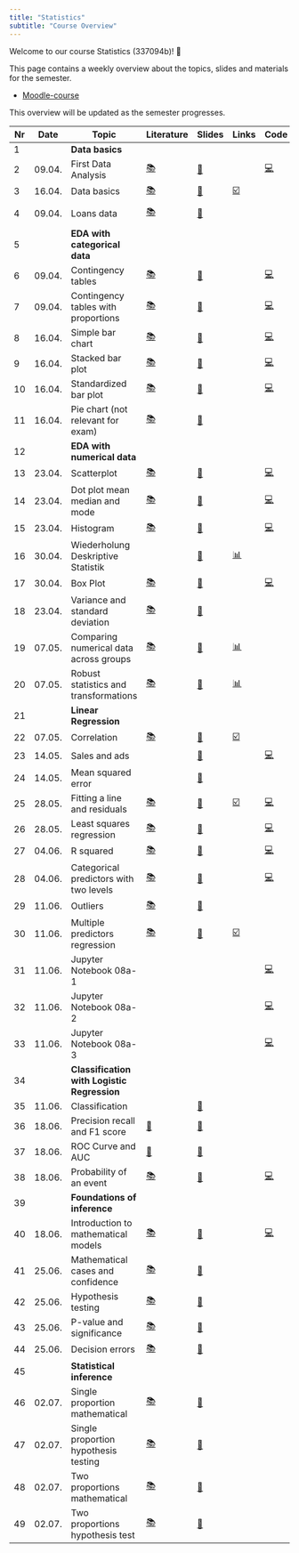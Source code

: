 ```yaml
---
title: "Statistics"
subtitle: "Course Overview"
---
```


Welcome to our course Statistics (337094b)! 👋  

This page contains a weekly overview about the topics, slides and materials for the semester.

- [Moodle-course](https://moodle.hdm-stuttgart.de/course/view.php?id=2464)



:::{.callout-note}
This overview will be updated as the semester progresses.
:::


|	Nr	|	Date	|	Topic	|	Literature	|		Slides		|	Links	|	Code	|	Data	|
|	---	|	---	|	---	|	---	|		---		|	---	|	---	|	---	|
|	1	|		|	**Data basics**	|		|				|		|		|		|
|	2	|	09.04.	|	First Data Analysis	|	[📚](https://openintro-ims1.netlify.app/data-hello.html#case-study-stents-strokes)	|		[📑](https://docs.google.com/presentation/d/16rm-2so8cO8ePO5RjhMaWOM6Frf3pZWdCMXcCPu28KY/export/pdf)		|		|	[💻](https://colab.research.google.com/github/kirenz/lab-ims/blob/main/ae/1_netflix.ipynb)	|	[📊](https://docs.google.com/spreadsheets/d/1QO0UfC43YwJ0YIg5LWaYkVUX-qGh93wZZ6JLyHa3_bg/edit?usp=sharing)	|
|	3	|	16.04.	|	Data basics	|	[📚](https://openintro-ims1.netlify.app/data-hello.html#data-basics)	|		[📑](https://docs.google.com/presentation/d/1Bz24-QtRLx45q9GPIpbCE31hJUdxlujmsEZhf62GwcE/export/pdf)		|	[☑️](https://forms.gle/EJT7mcYgPi8drKgR9)	|		|		|
|	4	|	09.04.	|	Loans data	|	[📚](https://openintro-ims1.netlify.app/explore-categorical.html#explore-categorical)	|		[📑](https://docs.google.com/presentation/d/1QSSg8Qjq24LQwssbyTKpXj1clnS27RqZlBCrsKw87EY/export/pdf)		|		|		|	[💽 loans.csv](https://raw.githubusercontent.com/kirenz/datasets/master/loans.csv)	|
|	5	|		|	**EDA with categorical data**	|		|				|		|		|		|
|	6	|	09.04.	|	Contingency tables	|	[📚](https://openintro-ims1.netlify.app/explore-categorical.html#contingency-tables-and-bar-plots)	|		[📑](https://docs.google.com/presentation/d/1JcwxhZWyHymynXCbe4BIG84dGrxgSE869yLagcjSBzM/export/pdf)		|		|	[💻](https://colab.research.google.com/github/kirenz/lab-altair/blob/main/ae/04-1-contingency-table.ipynb)	|	[💽 loans.csv](https://raw.githubusercontent.com/kirenz/datasets/master/loans.csv)	|
|	7	|	09.04.	|	Contingency tables with proportions	|	[📚](https://openintro-ims1.netlify.app/explore-categorical.html#row-and-column-proportions)	|		[📑](https://docs.google.com/presentation/d/1GXCJzYJmHslZkf0NsSwMvHBeUeLqu24fiwinjoCBlek/export/pdf)		|		|	[💻](https://colab.research.google.com/github/kirenz/lab-altair/blob/main/ae/04-3-row-column-proportions.ipynb)	|	[💽 loans.csv](https://raw.githubusercontent.com/kirenz/datasets/master/loans.csv)	|
|	8	|	16.04.	|	Simple bar chart	|	[📚](https://openintro-ims1.netlify.app/explore-categorical.html#contingency-tables-and-bar-plots)	|		[📑](https://docs.google.com/presentation/d/1RpYvnIxE5QCK3-urCa76CHUvDqOKlFb7TdAn6XgYjew/export/pdf)		|		|	[💻](https://colab.research.google.com/github/kirenz/lab-altair/blob/main/ae/04-1-bar-chart-altair.ipynb)	|	[💽 loan50.csv](https://raw.githubusercontent.com/kirenz/datasets/master/loan50.csv)	|
|	9	|	16.04.	|	Stacked bar plot	|	[📚](https://openintro-ims1.netlify.app/explore-categorical.html#bar-plots-with-two-variables)	|		[📑](https://docs.google.com/presentation/d/1TU5pqJqfgzcBRitDtSxjdRPhwl2TM9Rt3u3FHTPT020/export/pdf)		|		|	[💻](https://colab.research.google.com/github/kirenz/lab-altair/blob/main/ae/04-2-stacked-bar-chart-altair.ipynb)	|	[💽 loan50.csv](https://raw.githubusercontent.com/kirenz/datasets/master/loan50.csv)	|
|	10	|	16.04.	|	Standardized bar plot	|	[📚](https://openintro-ims1.netlify.app/explore-categorical.html#bar-plots-with-two-variables)	|		[📑](https://docs.google.com/presentation/d/1BV7XwkZLfTMe5acsDomL3pcSsNhatpswRa11XuzNuLQ/export/pdf)		|		|	[💻](https://colab.research.google.com/github/kirenz/lab-altair/blob/main/ae/04-2-standardized-bar-chart-altair.ipynb)	|	[💽 loan50.csv](https://raw.githubusercontent.com/kirenz/datasets/master/loan50.csv)	|
|	11	|	16.04.	|	Pie chart (not relevant for exam)	|	[📚](https://openintro-ims1.netlify.app/explore-categorical.html#pie-charts)	|		[📑](https://docs.google.com/presentation/d/1Ks3jugleTrpLHwI0CDcPl2P7Uvj5z-iR35iTKJeNGxY/export/pdf)		|		|		|		|
|	12	|		|	**EDA with numerical data**	|		|				|		|		|		|
|	13	|	23.04.	|	Scatterplot	|	[📚](https://openintro-ims1.netlify.app/explore-numerical.html#scatterplots)	|		[📑](https://docs.google.com/presentation/d/1BDhdDCt4W7-COM08rPD0OWdnXTHeLvayZhErwv3hszQ/export/pdf)		|		|	[💻](https://colab.research.google.com/github/kirenz/lab-altair/blob/main/ae/05-1-scatterplot-paired-data-altair.ipynb)	|		|
|	14	|	23.04.	|	Dot plot mean median and mode	|	[📚](https://openintro-ims1.netlify.app/explore-numerical.html#dotplots)	|		[📑](https://docs.google.com/presentation/d/1IdbKOdeEzAp1TUwYwYKMiptH-VX6OfCH60f2bMZCdKg/export/pdf)		|		|	[💻](https://colab.research.google.com/github/kirenz/lab-altair/blob/main/ae/05-2-dot-plots-mean-altair.ipynb)	|		|
|	15	|	23.04.	|	Histogram 	|	[📚](https://openintro-ims1.netlify.app/explore-numerical.html#histograms)	|		[📑](https://docs.google.com/presentation/d/1tpbG5V28sIVdLuE_oIWzz59tRMRNL8baXu2xHzE4Hb4/export/pdf)		|		|	[💻](https://colab.research.google.com/github/kirenz/lab-altair/blob/main/ae/05-3-histograms-altair.ipynb)	|		|
|	16	|	30.04.	|	Wiederholung Deskriptive Statistik	|		|		[📑](https://docs.google.com/presentation/d/118SVJGFF4VGJHJxA-SmUEByz_lg3Em_Ltf2luq3E6zU/export/pdf)		|	[📊](https://docs.google.com/spreadsheets/d/1S57lvW0M4vzNRRTCK-BYh4-Rzza6OMdOUM32hwlGsoU/edit?usp=sharing)					
|	17	|	30.04.	|	Box Plot	|	[📚](https://openintro-ims1.netlify.app/explore-numerical.html#boxplots)	|		[📑](https://docs.google.com/presentation/d/1h5yxmPPpQPOBFaBjVFdHHBRobZpa3DAsfBo3zv2oJkU/export/pdf)		|		|	[💻](https://colab.research.google.com/github/kirenz/lab-altair/blob/main/ae/05-5-box-plot-altair.ipynb)	|		|
|	18	|	23.04.	|	Variance and standard deviation	|	[📚](https://openintro-ims1.netlify.app/explore-numerical.html#histograms)	|		[📑](https://docs.google.com/presentation/d/1Hddg_8zn5MC9OLwbDrRLA4KYHx39uUrD_9Pp1nC-nQ8/export/pdf)		|		|		|	[💽 Google Sheets](https://docs.google.com/spreadsheets/d/1xXhRBbKjqlglrUUdRKWhwG5XiMKQsbGqOagLara3V0k/edit?usp=sharing)	|
|	19	|	07.05.	|	Comparing numerical data across groups	|	[📚](https://openintro-ims1.netlify.app/explore-categorical.html#comparing-numerical-data-across-groups)	|		[📑](https://docs.google.com/presentation/d/1yWzxDmaSVwygOQoAuRdYLq_32lIe_utHlaOWW5f63jk/export/pdf)		|	[📊](https://docs.google.com/spreadsheets/d/1eYbjmPnmi0kniJspzed017udPsMGXKu-uMDFrgdxmcQ/edit?usp=sharing)	|		|		|
|	20	|	07.05.	|	Robust statistics and transformations	|	[📚](https://openintro-ims1.netlify.app/explore-numerical.html#robust-statistics)	|		[📑](https://docs.google.com/presentation/d/16Oy2-hXJgTd4IUjYSj6ZN0gBimS_Oe5OSpe7B6I91qg/export/pdf)		|	[📊](https://docs.google.com/spreadsheets/d/1eYbjmPnmi0kniJspzed017udPsMGXKu-uMDFrgdxmcQ/edit?usp=sharing)	|		|		|
|	21	|		|	**Linear Regression**	|		|				|		|		|		|
|	22	|	07.05.	|	Correlation	|	[📚](https://openintro-ims1.netlify.app/model-slr.html#describing-linear-relationships-with-correlation)	|		[📑](https://docs.google.com/presentation/d/1JyvtQBRiUhjncLki3ozy4SvvgwRqS7Gmj_vUpFokzzo/export/pdf)		|	[☑️](https://forms.gle/5ntV6z8yHk8g4qgZ8)	|		|		|
|	23	|	14.05.	|	Sales and ads 	|		|		[📑](https://docs.google.com/presentation/d/1q9o_PycjwItr-5PxotZFFzkwdqvo8fVskv_Y0H1CbxE/export/pdf)		|		|	[💻](https://github.com/kirenz/ae-models)	|		|
|	24	|	14.05.	|	Mean squared error	|		|		[📑](https://docs.google.com/presentation/d/1DnX0RnGCguOE2elQJFrcu2efZp6hjre7fsTrAfBJQTA/export/pdf)		|		|		|		|
|	25	|	28.05.	|	Fitting a line and residuals	|	[📚](https://openintro-ims1.netlify.app/model-slr.html#fit-line-res-cor)	|		[📑](https://docs.google.com/presentation/d/18xWbx5rkptYfOaqzpfIc7RD-LC9Y-Wgs_7tz9Z2a2hg/export/pdf)		|	[☑️](https://forms.gle/JFMXzjByDRGZtbDx8)	|	[💻](https://colab.research.google.com/github/kirenz/lab-ims/blob/main/ims/07-1-fitting.ipynb)	|		|
|	26	|	28.05.	|	Least squares regression	|	[📚](https://openintro-ims1.netlify.app/model-slr.html#least-squares-regression)	|		[📑](https://docs.google.com/presentation/d/1jreIuC0fOiVPHt6CUNYb-Kb4uKogCeftBZP5Zum6jSQ/export/pdf)		|		|	[💻](https://colab.research.google.com/github/kirenz/lab-ims/blob/main/ims/07-3-least-squares.ipynb)	|		|
|	27	|	04.06.	|	R squared	|	[📚](https://openintro-ims1.netlify.app/model-slr.html#r-squared)	|		[📑](https://docs.google.com/presentation/d/1ZIijR7F877M9peDH2rhb3IO7dP6JGDd1ypz_C2pAyGI/export/pdf)		|		|	[💻](https://colab.research.google.com/github/kirenz/lab-ims/blob/main/ims/07-4-strength-fit.ipynb)	|		|
|	28	|	04.06.	|	Categorical predictors with two levels	|	[📚](https://openintro-ims1.netlify.app/model-slr.html#categorical-predictor-two-levels)	|		[📑](https://docs.google.com/presentation/d/1Ca1pslYtl_bsPgY00JMhseV4klnU81AWw6s5Y8a15PA/export/pdf)		|		|	[💻](https://colab.research.google.com/github/kirenz/lab-ims/blob/main/ims/07-5-categorical.ipynb)	|		|
|	29	|	11.06.	|	Outliers	|	[📚](https://openintro-ims1.netlify.app/model-slr.html#outliers-in-regression)	|		[📑](https://docs.google.com/presentation/d/1UxbXpM0_BtZu9nAUczUopOOGT39hzn9Ucz0jOTYmM_Y/export/pdf)		|		|		|		|
|	30	|	11.06.	|	Multiple predictors regression	|	[📚](https://openintro-ims1.netlify.app/model-mlr.html#model-mlr)	|		[📑](https://docs.google.com/presentation/d/1ijhtWW58Kx1-ltulPSc1dKotJrXS7ZTGi6RFCKOGStA/export/pdf)		|	[☑️](https://forms.gle/wHPHMvbTDczNaQD97)	|		|		|
|	31	|	11.06.	|	Jupyter Notebook 08a-1	|		|				|		|	[💻](https://colab.research.google.com/github/kirenz/lab-ims/blob/main/ims/08a-1-multiple.ipynb)	|		|
|	32	|	11.06.	|	Jupyter Notebook 08a-2	|		|				|		|	[💻](https://colab.research.google.com/github/kirenz/lab-ims/blob/main/ims/08a-2-multiple.ipynb)	|		|
|	33	|	11.06.	|	Jupyter Notebook 08a-3	|		|				|		|	[💻](https://colab.research.google.com/github/kirenz/lab-ims/blob/main/ims/08a-3-multiple.ipynb)	|		|
|	34	|		|	**Classification with Logistic Regression**	|		|				|		|		|		|
|	35	|	11.06.	|	Classification	|		|		[📑](https://docs.google.com/presentation/d/1Uait12xIaTM9rdyxSEnzIbR8opENnoOOPefuPocze3s/export/pdf)		|		|		|		|
|	36	|	18.06.	|	Precision recall and F1 score	|	[📖](https://mlu-explain.github.io/precision-recall/)	|		[📑](https://docs.google.com/presentation/d/1X3_Ju8egEA8GwH_r76rxHHoC7tvHt8tMWXyT9WKfUko/export/pdf)		|		|		|		|
|	37	|	18.06.	|	ROC Curve and AUC	|	[📖](https://mlu-explain.github.io/roc-auc/)	|		[📑](https://docs.google.com/presentation/d/1wapuNTe4wVBUZVmH_X6-OxZlWkQL_YkhHsqZttQUWZk/export/pdf)		|		|		|		|
|	38	|	18.06.	|	Probability of an event	|	[📚](https://openintro-ims1.netlify.app/model-logistic.html#modelingTheProbabilityOfAnEvent)	|		[📑](https://docs.google.com/presentation/d/1VeNM1TK6XXquHEmVNNUmzXOvdgqDFGVilN310Z6JKeg/export/pdf)		|		|	[💻](https://colab.research.google.com/github/kirenz/lab-ims/blob/main/ims/09a-logistic.ipynb)	|		|
|	39	|		|	**Foundations of inference**	|		|				|		|		|		|
|	40	|	18.06.	|	Introduction to mathematical models	|	[📚](https://openintro-ims1.netlify.app/foundations-mathematical.html)	|		[📑](https://docs.google.com/presentation/d/16CnOWEpi1E7ThpWlEJ4CaSNFmqRfFM322lUXXwFmKeQ/export/pdf)		|		|	[💻](https://colab.research.google.com/github/kirenz/lab-ims/blob/main/ims/13a-mathematical-c.ipynb)	|		|
|	41	|	25.06.	|	Mathematical cases and confidence	|	[📚](https://openintro-ims1.netlify.app/foundations-mathematical.html#caseopp)	|		[📑](https://docs.google.com/presentation/d/1q-m2yp2zFZW3plabPVkDbUQxypoiUujbk4rmA4K_kHw/export/pdf)		|		|		|		|
|	42	|	25.06.	|	Hypothesis testing	|	[📚](https://openintro-ims1.netlify.app/foundations-randomization.html)	|		[📑](https://docs.google.com/presentation/d/1dhTaUlY3rjhBhUcTSL3Pf708DT3jCDQtrnlflACI1a8/export/pdf)		|		|		|		|
|	43	|	25.06.	|	P-value and significance	|	[📚](https://openintro-ims1.netlify.app/foundations-randomization.html#p-value-and-statistical-significance)	|		[📑](https://docs.google.com/presentation/d/1WObu30GH9KkutJ11tsAHnFWSNga3DfQyoIJoZM8S2TI/export/pdf)		|		|		|		|
|	44	|	25.06.	|	Decision errors	|	[📚](https://openintro-ims1.netlify.app/decerr.html)	|		[📑](https://docs.google.com/presentation/d/1ei-Tt6pqpPl_5oiMDMA9Coavf3ksCauxsJx2oK4U6L0/export/pdf)		|		|		|		|
|	45	|		|	**Statistical inference**	|		|				|		|		|		|
|	46	|	02.07.	|	Single proportion mathematical	|	[📚](https://openintro-ims1.netlify.app/inference-one-prop.html#one-prop-norm)	|		[📑](https://docs.google.com/presentation/d/120AeFtpSKdjaDM9JFoM4d0_hDvgtWrl5DQTncSHISIU/export/pdf)		|		|		|		|
|	47	|	02.07.	|	Single proportion hypothesis testing	|	[📚](https://openintro-ims1.netlify.app/inference-one-prop.html#hypothesis-test-for-a-proportion)	|		[📑](https://docs.google.com/presentation/d/1703wnVRF9MEDzDuhIT6P94UJoPwvnXuoK6XLIkXz9mg/export/pdf)		|		|		|		|
|	48	|	02.07.	|	Two proportions mathematical	|	[📚](https://openintro-ims1.netlify.app/inference-two-props.html#math-2prop)	|		[📑](https://docs.google.com/presentation/d/1wxIcHV_tEoXnKcQg21s1-Hte85VQ3VN-qGkwzmGdNWc/export/pdf)		|		|		|		|
|	49	|	02.07.	|	Two proportions hypothesis test	|	[📚](https://openintro-ims1.netlify.app/inference-two-props.html#hypothesis-test-for-the-difference-between-two-proportions)	|		[📑](https://docs.google.com/presentation/d/1RAr_RnYry-a1FRsNIwVzB-vkycAsRD6etitSoV4N1a0/export/pdf)		|		|		|		|